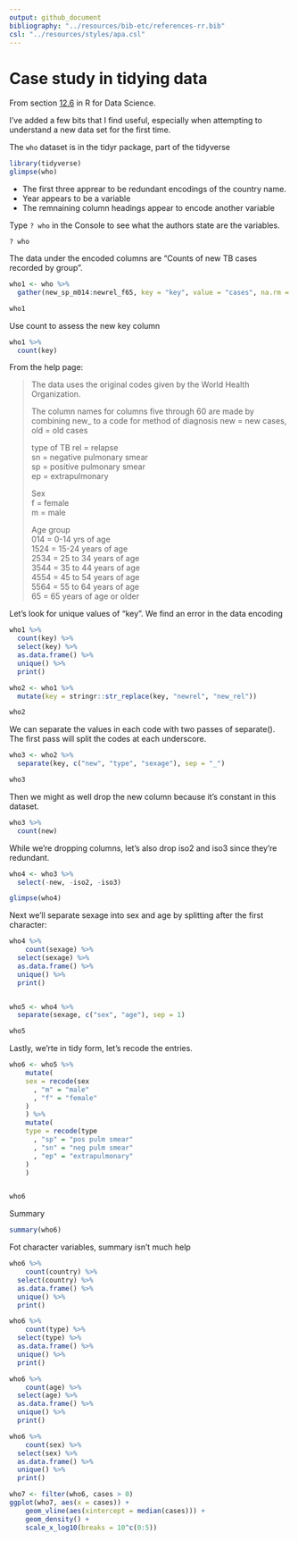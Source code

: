 ```yaml
---
output: github_document
bibliography: "../resources/bib-etc/references-rr.bib"
csl: "../resources/styles/apa.csl"
--- 
```



# Case study in tidying data

From section  [12.6](http://r4ds.had.co.nz/tidy-data.html#case-study) in R for Data Science. 

I've added a few bits that I find useful, especially when attempting to understand a new data set for the first time. 


The `who` dataset is in the tidyr package, part of the tidyverse

```r
library(tidyverse)
glimpse(who)
```

- The first three apprear to be redundant encodings of the country name. 
- Year appears to be a variable 
- The remnaining column headings appear to encode another variable 

Type `? who` in the Console to see what the authors state are the variables. 

```
? who
```

The data under the encoded columns are "Counts of new TB cases recorded by group". 

```r
who1 <- who %>% 
  gather(new_sp_m014:newrel_f65, key = "key", value = "cases", na.rm = TRUE)

who1
```

Use count to assess the new key column

```r
who1 %>% 
  count(key)
```


From the help page: 


> The data uses the original codes given by the World Health Organization. 
>
> The column names for columns five through 60 are made by combining new_ to a code for method of diagnosis new = new cases, old = old cases    
> 
> type of TB 
rel = relapse    
sn = negative pulmonary smear    
sp = positive pulmonary smear    
ep = extrapulmonary    
>
> Sex   
f = female    
m = male    
>
> Age group   
014 = 0-14 yrs of age    
1524 = 15-24 years of age    
2534 = 25 to 34 years of age    
3544 = 35 to 44 years of age    
4554 = 45 to 54 years of age    
5564 = 55 to 64 years of age    
65 = 65 years of age or older    


Let's look for unique values of "key". We find an error in the data encoding

```r
who1 %>% 
  count(key) %>% 
  select(key) %>% 
  as.data.frame() %>% 
  unique() %>% 
  print()
```



```r
who2 <- who1 %>% 
  mutate(key = stringr::str_replace(key, "newrel", "new_rel"))

who2
```

We can separate the values in each code with two passes of separate(). The first pass will split the codes at each underscore.

```r
who3 <- who2 %>% 
  separate(key, c("new", "type", "sexage"), sep = "_")

who3
```

Then we might as well drop the new column because it’s constant in this dataset. 


```r
who3 %>% 
  count(new)
```

While we’re dropping columns, let’s also drop iso2 and iso3 since they’re redundant.


```r
who4 <- who3 %>% 
  select(-new, -iso2, -iso3)

glimpse(who4)
```

Next we’ll separate sexage into sex and age by splitting after the first character:


```r
who4 %>% 
	count(sexage) %>% 
  select(sexage) %>% 
  as.data.frame() %>% 
  unique() %>% 
  print()


who5 <- who4 %>% 
  separate(sexage, c("sex", "age"), sep = 1)

who5
```

Lastly, we'rte in tidy form, let's recode the entries.  

```r
who6 <- who5 %>% 
	mutate(
    sex = recode(sex
      , "m" = "male"
      , "f" = "female"
    )
	) %>% 
	mutate(
    type = recode(type
      , "sp" = "pos pulm smear"
      , "sn" = "neg pulm smear"
      , "ep" = "extrapulmonary"
    )
	)	


who6
```


Summary

```r
summary(who6)
```


Fot character variables, summary isn't much help

```r
who6 %>% 
	count(country) %>% 
  select(country) %>% 
  as.data.frame() %>% 
  unique() %>% 
  print()

who6 %>% 
	count(type) %>% 
  select(type) %>% 
  as.data.frame() %>% 
  unique() %>% 
  print()

who6 %>% 
	count(age) %>% 
  select(age) %>% 
  as.data.frame() %>% 
  unique() %>% 
  print()

who6 %>% 
	count(sex) %>% 
  select(sex) %>% 
  as.data.frame() %>% 
  unique() %>% 
  print()


```



```r
who7 <- filter(who6, cases > 0)
ggplot(who7, aes(x = cases)) +
	geom_vline(aes(xintercept = median(cases))) +
	geom_density() +
	scale_x_log10(breaks = 10^c(0:5))

```

